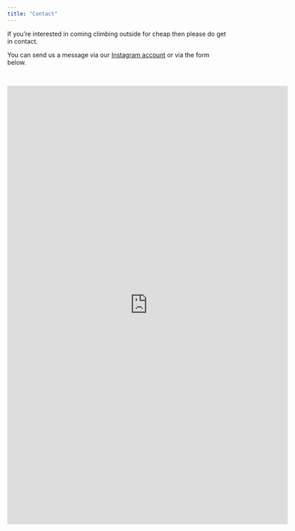 ```yaml
---
title: "Contact"
---
```


If you're interested in coming climbing outside for cheap then please do get in contact. 

You can send us a message via our [Instagram account](https://www.instagram.com/warwick_climbers_union/) or via the form below.

<br>

<iframe src="https://docs.google.com/forms/d/e/1FAIpQLSd_jaiaVyX5GDfRQ8oOG-NEqR9-agNQI0RUquERJwhJf8R7DA/viewform?embedded=true" width="640" height="1000" frameborder="0" marginheight="0" marginwidth="0">Loading…</iframe>